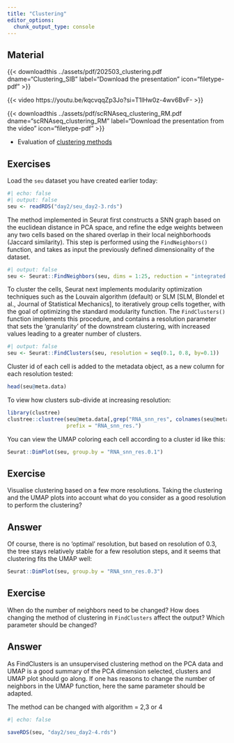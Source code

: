 ```yaml
---
title: "Clustering"
editor_options: 
  chunk_output_type: console
---
```


## Material

{{< downloadthis ../assets/pdf/202503_clustering.pdf dname="Clustering_SIB" label="Download the presentation" icon="filetype-pdf" >}}

{{< video https://youtu.be/kqcvqqZp3Jo?si=T1lHw0z-4wv6BvF- >}}

{{< downloadthis ../assets/pdf/scRNAseq_clustering_RM.pdf dname="scRNAseq_clustering_RM" label="Download the presentation from the video" icon="filetype-pdf" >}}



- Evaluation of [clustering methods](https://f1000research.com/articles/7-1141)

## Exercises

Load the `seu` dataset you have created earlier today:

```r
#| echo: false
#| output: false
seu <- readRDS("day2/seu_day2-3.rds")
```

The method implemented in Seurat first constructs a SNN graph based on the euclidean distance in PCA space, and refine the edge weights between any two cells based on the shared overlap in their local neighborhoods (Jaccard similarity). This step is performed using the `FindNeighbors()` function, and takes as input the previously defined dimensionality of the dataset.


```r
#| output: false
seu <- Seurat::FindNeighbors(seu, dims = 1:25, reduction = "integrated.cca")
```

To cluster the cells, Seurat next implements modularity optimization techniques such as the Louvain algorithm (default) or SLM [SLM, Blondel et al., Journal of Statistical Mechanics], to iteratively group cells together, with the goal of optimizing the standard modularity function. The `FindClusters()` function implements this procedure, and contains a resolution parameter that sets the ‘granularity’ of the downstream clustering, with increased values leading to a greater number of clusters.

```r
#| output: false
seu <- Seurat::FindClusters(seu, resolution = seq(0.1, 0.8, by=0.1))
```

Cluster id of each cell is added to the metadata object, as a new column for each resolution tested:

```r
head(seu@meta.data)
```

To view how clusters sub-divide at increasing resolution:

```r
library(clustree)
clustree::clustree(seu@meta.data[,grep("RNA_snn_res", colnames(seu@meta.data))],
                   prefix = "RNA_snn_res.")
```

You can view the UMAP coloring each cell according to a cluster id like this:

```r
Seurat::DimPlot(seu, group.by = "RNA_snn_res.0.1")
```

::: {.callout-important}
## Exercise
Visualise clustering based on a few more resolutions. Taking the clustering and the UMAP plots into account what do you consider as a good resolution to perform the clustering?
:::

::: {.callout-tip collapse="true"}
## Answer
Of course, there is no 'optimal' resolution, but based on resolution of 0.3, the tree stays relatively stable for a few resolution steps, and it seems that clustering fits the UMAP well:

```r
Seurat::DimPlot(seu, group.by = "RNA_snn_res.0.3")
```
:::

::: {.callout-important}
## Exercise
When do the number of neighbors need to be changed? How does changing the method of clustering in `FindClusters` affect the output? Which parameter should be changed?
:::

::: {.callout-tip collapse="true"}
## Answer
As FindClusters is an unsupervised clustering method on the PCA data and UMAP is a good summary of the PCA dimension selected, clusters and UMAP plot should go along. If one has reasons to change the number of neighbors in the UMAP function, here the same parameter should be adapted.
    
The method can be changed with algorithm = 2,3 or 4
:::

```r
#| echo: false

saveRDS(seu, "day2/seu_day2-4.rds")
```

